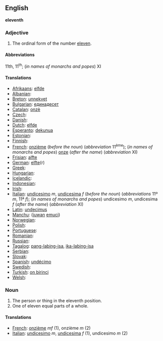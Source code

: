 ==English==
'''eleventh'''

===Adjective===

# The ordinal form of the number [[eleven]].

====Abbreviations====
11th, 11<sup>th</sup>; (''in names of monarchs and popes'') XI

====Translations====

*[[Afrikaans]]: [[elfde]]
*[[Albanian]]: [[]]
*[[Breton]]: [[unnekvet]]
*[[Bulgarian]]: [[единадесет]]
*[[Catalan]]: [[onzè]]
*[[Czech]]: [[]]
*[[Danish]]: [[]]
*[[Dutch]]: [[elfde]]
*[[Esperanto]]: [[dekunua]]
*[[Estonian]]: [[]]
*[[Finnish]]: [[]]
*[[French]]: [[onzième]] (''before the noun'') (''abbreviation'' 11<sup>ème</sup>); (''in names of monarchs and popes'') [[onze]] (''after the name'') (''abbreviation'' XI)
*[[Frisian]]: [[alfte]]
*[[German]]: [[elfte]](r)
*[[Greek]]: [[]]
*[[Hungarian]]: [[]]
*[[Icelandic]]: [[]]
*[[Indonesian]]: [[]]
*[[Irish]]: [[]]
*[[Italian]]: [[undicesimo]] ''m'', [[undicesima]] ''f'' (''before the noun'') (''abbreviations'' 11º ''m'', 11ª ''f''); (''in names of monarchs and popes'') undicesimo ''m'', undicesima ''f'' (''after the name'') (''abbreviation'' XI)
*[[Latin]]: [[undecimus]]
*[[Manchu]]: ([[juwan]] [[emuci]])
*[[Norwegian]]: [[]]
*[[Polish]]: [[]]
*[[Portuguese]]: [[]]
*[[Romanian]]: [[]]
*[[Russian]]: [[]]
*[[Tagalog]]: [[pang-labing-isa]], [[ika-labing-isa]]
*[[Serbian]]: [[]]
*[[Slovak]]: [[]]
*[[Spanish]]: [[undécimo]] 
*[[Swedish]]: [[]]
*[[Turkish]]: [[on birinci]]
*[[Welsh]]: [[]]

===Noun===

#The person or thing in the eleventh position.
#One of eleven equal parts of a whole.

====Translations====

*[[French]]: [[onzième]] ''mf'' (1), onzième ''m'' (2)
*[[Italian]]: [[undicesimo]] ''m'', [[undicesima]] ''f'' (1), undicesimo ''m'' (2)